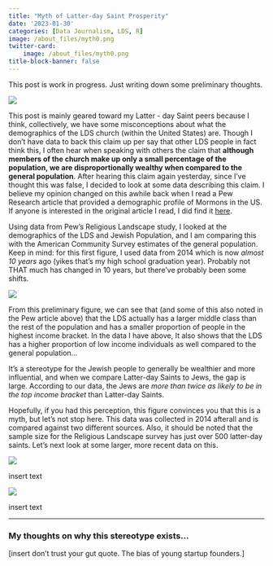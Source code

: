 ```yaml
---
title: "Myth of Latter-day Saint Prosperity"
date: '2023-01-30'
categories: [Data Journalism, LDS, R]
image: /about_files/myth0.png
twitter-card: 
    image: /about_files/myth0.png
title-block-banner: false
---
```

This post is work in progress. Just writing down some preliminary thoughts.

![](/./about_files/LDS_myth_0.png){fig-align="center"}

This post is mainly geared toward my Latter - day Saint peers because I think, collectively, we have some misconceptions about what the demographics of the LDS church (within the United States) are. Though I don't have data to back this claim up per say that other LDS people in fact think this, I often hear when speaking with others the claim that **although members of the church make up only a small percentage of the population, we are disproportionally wealthy when compared to the general population**. After hearing this claim again yesterday, since I've thought this was false, I decided to look at some data describing this claim. I believe my opinion changed on this awhile back when I read a Pew Research article that provided a demographic profile of Mormons in the US. If anyone is interested in the original article I read, I did find it [here](https://www.pewresearch.org/religion/2009/07/24/a-portrait-of-mormons-in-the-us/).

Using data from Pew's Religious Landscape study, I looked at the demographics of the LDS and Jewish Population, and I am comparing this with the American Community Survey estimates of the general population. Keep in mind: for this first figure, I used data from 2014 which is now *almost 10 years* ago (yikes that's my high school graduation year). Probably not THAT much has changed in 10 years, but there've probably been some shifts.

![](/./about_files/LDS_myth_1.png){fig-align="center"}

From this preliminary figure, we can see that (and some of this also noted in the Pew article above) that the LDS actually has a larger middle class than the rest of the population and has a smaller proportion of people in the highest income bracket. In the data I have above, It also shows that the LDS has a higher proportion of low income individuals as well compared to the general population...

It's a stereotype for the Jewish people to generally be wealthier and more influential, and when we compare Latter-day Saints to Jews, the gap is large. According to our data, the Jews are *more than twice as likely to be in the top income bracket* than Latter-day Saints.

Hopefully, if you had this perception, this figure convinces you that this is a myth, but let's not stop here. This data was collected in 2014 afterall and is compared against two different sources. Also, it should be noted that the sample size for the Religious Landscape survey has just over 500 latter-day saints. Let's next look at some larger, more recent data on this.

![](/./about_files/LDS_myth_2.png){fig-align="center"}

insert text

![](/./about_files/LDS_myth_3.png){fig-align="center"}

insert text

-----------------------------------

### My thoughts on why this stereotype exists...

[insert don't trust your gut quote. The bias of young startup founders.]
